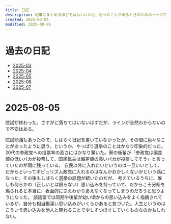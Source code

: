 ```yaml
---
title: 日記
description: 記事にまとめるほどではないけれど、思ったことがあるときのためのページです。
created: 2025-03-04
modified: 2025-08-05
---
```



# 過去の日記

- [2025-03](/diary/2025-03)
- [2025-04](/diary/2025-04)
- [2025-05](/diary/2025-05)
- [2025-06](/diary/2025-06)
- [2025-07](/diary/2025-07)

# 2025-08-05

院試が終わった。さすがに落ちてはいないはずだが、ラインが全然わからないので不安はある。

院試勉強もあったので、しばらく日記を書いていなかったが、その間に色々なことがあったように思う。というか、やっぱり選挙のことはかなり印象的だった。
20代の参政党への投票率の高さにはかなり驚いた。寮の後輩が「参政党は偏差値の低いバカが投票して、国民民主は偏差値の高いバカが投票してそう」と言っていたのが頭に残っている。
自民以外に入れたいというのは一旦いいとして、だからといってポピュリズム政党に入れるのはなんかおかしくないかという話になった。その後もしばらく選挙の話題が続いたのだが、
考えているうちに、誰しも何らかの（正しいとは限らない）思い込みを持っていて、だからこそ分断を煽られると本当に、表面的にさえわかりあえなくなってしまうのだろうと思うようになった。
談話室では同期や後輩が幼い頃からの思い込みをよく指摘されているが、自分も相当根深い思い込みがいくらかあると気づいた。人生というのはこういう思い込みを他人と関わることで少しずつほぐしていくものなのかもしれない。
